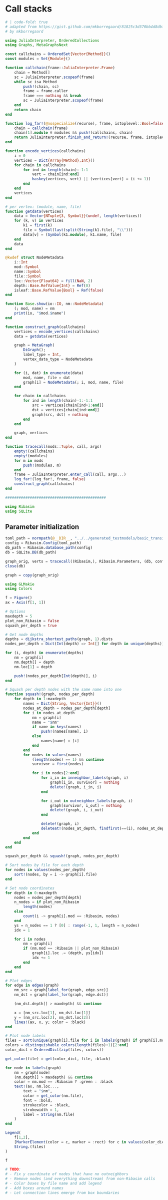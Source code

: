 # Call stacks

```julia
# | code-fold: true
# adapted from https://gist.github.com/mkborregaard/81825c3d370bb4d8dbfe59c3b2ae4b33
# by mkborregaard

using JuliaInterpreter, OrderedCollections
using Graphs, MetaGraphsNext

const callchains = OrderedSet{Vector{Method}}()
const modules = Set{Module}()

function callchain(frame::JuliaInterpreter.Frame)
    chain = Method[]
    sc = JuliaInterpreter.scopeof(frame)
    while sc isa Method
        push!(chain, sc)
        frame = frame.caller
        frame === nothing && break
        sc = JuliaInterpreter.scopeof(frame)
    end
    return chain
end

function log_far!(@nospecialize(recurse), frame, istoplevel::Bool=false)
    chain = callchain(frame)
    chain[1].module ∈ modules && push!(callchains, chain)
    return JuliaInterpreter.finish_and_return!(recurse, frame, istoplevel)
end

function encode_vertices(callchains)
    i = 0
    vertices = Dict{Array{Method},Int}()
    for chain in callchains
        for ind in length(chain):-1:1
            vert = chain[ind:end]
            haskey(vertices, vert) || (vertices[vert] = (i += 1))
        end
    end
    vertices
end

# per vertex: (module, name, file)
function getdata(vertices)
    data = Vector{NTuple{3, Symbol}}(undef, length(vertices))
    for (k, v) in vertices
        k1 = first(k)
        file = Symbol(last(split(String(k1.file), "\\")))
        data[v] = (Symbol(k1.module), k1.name, file)
    end
    data
end

@kwdef struct NodeMetadata
    i::Int
    mod::Symbol
    name::Symbol
    file::Symbol
    loc::Vector{Float64} = fill(NaN, 2)
    depth::Base.RefValue{Int} = Ref(0)
    isleaf::Base.RefValue{Bool} = Ref(false)
end

function Base.show(io::IO, nm::NodeMetadata)
    (; mod, name) = nm
    print(io, "$mod.$name")
end

function construct_graph(callchains)
    vertices = encode_vertices(callchains)
    data = getdata(vertices)

    graph = MetaGraph(
        DiGraph();
        label_type = Int,
        vertex_data_type = NodeMetadata
    )

    for (i, dat) in enumerate(data)
        mod, name, file = dat
        graph[i] = NodeMetadata(; i, mod, name, file)
    end

    for chain in callchains
        for ind in length(chain)-1:-1:1
            src = vertices[chain[ind+1:end]]
            dst = vertices[chain[ind:end]]
            graph[src, dst] = nothing
        end
    end

    graph, vertices
end

function tracecall(mods::Tuple, call, args)
    empty!(callchains)
    empty!(modules)
    for m in mods
        push!(modules, m)
    end
    frame = JuliaInterpreter.enter_call(call, args...)
    log_far!(log_far!, frame, false)
    construct_graph(callchains)
end

#############################################

using Ribasim
using SQLite
```

## Parameter initialization

```julia
toml_path = normpath(@__DIR__, "../../generated_testmodels/basic_transient/ribasim.toml")
config = Ribasim.Config(toml_path)
db_path = Ribasim.database_path(config)
db = SQLite.DB(db_path)

graph_orig, verts = tracecall((Ribasim,), Ribasim.Parameters, (db, config))
close(db)
```

```julia
graph = copy(graph_orig)

using GLMakie
using Colors

f = Figure()
ax = Axis(f[1, 1])

# Options
maxdepth = 5
plot_non_Ribasim = false
squash_per_depth = true

# Get node depths
depths = dijkstra_shortest_paths(graph, 1).dists
nodes_per_depth = Dict(Int(depth) => Int[] for depth in unique(depths))

for (i, depth) in enumerate(depths)
    nm = graph[i]
    nm.depth[] = depth
    nm.loc[1] = depth

    push!(nodes_per_depth[Int(depth)], i)
end

# Squash per depth nodes with the same name into one
function squash!(graph, nodes_per_depth)
    for depth in 1:maxdepth
        names = Dict{String, Vector{Int}}()
        nodes_at_depth = nodes_per_depth[depth]
        for i in nodes_at_depth
            nm = graph[i]
            name = "$nm"
            if name in keys(names)
                push!(names[name], i)
            else
                names[name] = [i]
            end
        end
        for nodes in values(names)
            (length(nodes) == 1) && continue
            survivor = first(nodes)

            for i in nodes[2:end]
                for i_in in inneighbor_labels(graph, i)
                    graph[i_in, survivor] = nothing
                    delete!(graph, i_in, i)
                end

                for i_out in outneighbor_labels(graph, i)
                    graph[survivor, i_out] = nothing
                    delete!(graph, i, i_out)
                end

                delete!(graph, i)
                deleteat!(nodes_at_depth, findfirst(==(i), nodes_at_depth))
            end
        end
    end
end

squash_per_depth && squash!(graph, nodes_per_depth)

# Sort nodes by file for each depth
for nodes in values(nodes_per_depth)
    sort!(nodes, by = i -> graph[i].file)
end

# Set node coordinates
for depth in 0:maxdepth
    nodes = nodes_per_depth[depth]
    n_nodes = if plot_non_Ribasim
        length(nodes)
    else
        count(i -> graph[i].mod == :Ribasim, nodes)
    end
    ys = n_nodes == 1 ? [0] : range(-1, 1, length = n_nodes)
    idx = 1

    for i in nodes
        nm = graph[i]
        if (nm.mod == :Ribasim || plot_non_Ribasim)
            graph[i].loc .= (depth, ys[idx])
            idx += 1
        end
    end
end

# Plot edges
for edge in edges(graph)
    nm_src = graph[label_for(graph, edge.src)]
    nm_dst = graph[label_for(graph, edge.dst)]

    (nm_dst.depth[] > maxdepth) && continue

    x = [nm_src.loc[1], nm_dst.loc[1]]
    y = [nm_src.loc[2], nm_dst.loc[2]]
    lines!(ax, x, y; color = :black)
end

# Plot node labels
files = sort(unique(graph[i].file for i in labels(graph) if graph[i].mod == :Ribasim), rev = true)
colors = distinguishable_colors(length(files)+1)[2:end]
color_dict = OrderedDict(zip(files, colors))

get_color(file) = get(color_dict, file, :black)

for node in labels(graph)
    nm = graph[node]
    (nm.depth[] > maxdepth) && continue
    color = nm.mod == :Ribasim ? :green : :black
    text!(ax, nm.loc...,
        text = "$nm",
        color = get_color(nm.file),
        font = :bold,
        strokecolor = :black,
        strokewidth = 1,
        label = String(nm.file)
    )
end

Legend(
    f[1,2],
    [MarkerElement(color = c, marker = :rect) for c in values(color_dict)],
    String.(files)
)

f
```

```julia
# TODO:
# - Fix y coordinate of nodes that have no outneighbors
# - Remove nodes (and everything downstream) from non-Ribasim calls
# - Color boxes by file name and add legend
# - Add boxes around names
# - Let connection lines emerge from box boundaries
```
